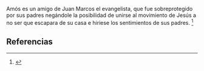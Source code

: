 Amós es un amigo de Juan Marcos el evangelista, que fue sobreprotegido por sus padres negándole la posibilidad de unirse al movimiento de Jesús a no ser que escapara de su casa e hiriese los sentimientos de sus padres. <ref>{{lib|LU|177|2|2-4}}</ref> 

== Referencias ==
<references />
